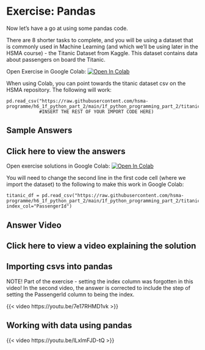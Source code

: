 # Exercise: Pandas

Now let's have a go at using some pandas code.

There are 8 shorter tasks to complete, and you will be using a dataset that is commonly used in Machine Learning (and which we’ll be using later in the HSMA course) - the Titanic Dataset from Kaggle.  This dataset contains data about passengers on board the Titanic.

Open Exercise in Google Colab: <a target="_blank" href="https://colab.research.google.com/github/hsma-programme/h6_1f_python_part_2/blob/main/1f_python_programming_part_2/pandas_pop_exercise_4.ipynb">
  <img src="https://colab.research.google.com/assets/colab-badge.svg" alt="Open In Colab"/>
</a>

When using Colab, you can point towards the titanic dataset csv on the HSMA repository. The following will work:

```
pd.read_csv("https://raw.githubusercontent.com/hsma-programme/h6_1f_python_part_2/main/1f_python_programming_part_2/titanic_dataset.csv",
            #INSERT THE REST OF YOUR IMPORT CODE HERE)
```

## Sample Answers

:::{.callout-tip collapse="true"}
# Click here to view the answers
Open exercise solutions in Google Colab: <a target="_blank" href="https://colab.research.google.com/github/hsma-programme/h6_1f_python_part_2/blob/main/1f_python_programming_part_2/solutions/pandas_pop_exercise_4_solution.ipynb">
  <img src="https://colab.research.google.com/assets/colab-badge.svg" alt="Open In Colab"/>
</a>

You will need to change the second line in the first code cell (where we import the dataset) to the following to make this work in Google Colab:
```
titanic_df = pd.read_csv("https://raw.githubusercontent.com/hsma-programme/h6_1f_python_part_2/main/1f_python_programming_part_2/titanic_dataset.csv", index_col="PassengerId")
```

:::

## Answer Video

:::{.callout-tip collapse="true"}
# Click here to view a video explaining the solution

## Importing csvs into pandas
NOTE! Part of the exercise - setting the index column was forgotten in this video!
In the second video, the answer is corrected to include the step of setting the PassengerId column to being the index.

{{< video https://youtu.be/7e17RHMD1vk >}}

## Working with data using pandas

{{< video https://youtu.be/lLxlmFJD-tQ >}}

:::
